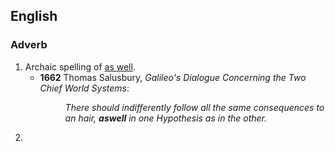 ==English==

===Adverb===
{{en-adv|-}}

# Archaic spelling of [[as well]].
#*'''1662''' Thomas Salusbury, ''Galileo's Dialogue Concerning the Two Chief World Systems'':
#*:''There should indifferently follow all the same consequences to an hair, '''aswell''' in one Hypothesis as in the other.'' 
# {{misspelling of|as well}}